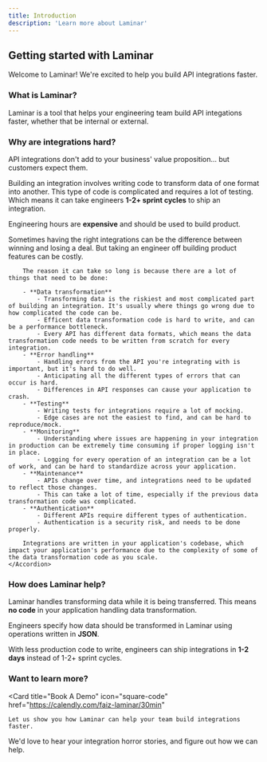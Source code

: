 ```yaml
---
title: Introduction
description: 'Learn more about Laminar'
---
```


## Getting started with Laminar

Welcome to Laminar! We're excited to help you build API integrations faster.

### What is Laminar?

Laminar is a tool that helps your engineering team build API integations faster, whether that be internal or external.

### Why are integrations hard?

API integrations don't add to your business' value proposition... but customers expect them.

Building an integration involves writing code to transform data of one format into another. This type of code is complicated and requires a lot of testing. Which means it can take engineers **1-2+ sprint cycles** to ship an integration.

Engineering hours are **expensive** and should be used to build product.

<AccordionGroup>
    <Accordion title="Read more">
        Sometimes having the right integrations can be the difference between winning and losing a deal. But taking an engineer off building product features can be costly.

        The reason it can take so long is because there are a lot of things that need to be done:

        - **Data transformation**
            - Transforming data is the riskiest and most complicated part of building an integration. It's usually where things go wrong due to how complicated the code can be.
            - Efficent data transformation code is hard to write, and can be a performance bottleneck.
            - Every API has different data formats, which means the data transformation code needs to be written from scratch for every integration.
        - **Error handling**
            - Handling errors from the API you're integrating with is important, but it's hard to do well.
            - Anticipating all the different types of errors that can occur is hard.
            - Differences in API responses can cause your application to crash.
        - **Testing**
            - Writing tests for integrations require a lot of mocking.
            - Edge cases are not the easiest to find, and can be hard to reproduce/mock.
        - **Monitoring**
            - Understanding where issues are happening in your integration in production can be extremely time consuming if proper logging isn't in place.
            - Logging for every operation of an integration can be a lot of work, and can be hard to standardize across your application.
        - **Maintenance**
            - APIs change over time, and integrations need to be updated to reflect those changes.
            - This can take a lot of time, especially if the previous data transformation code was complicated.
        - **Authentication**
            - Different APIs require different types of authentication.
            - Authentication is a security risk, and needs to be done properly.

        Integrations are written in your application's codebase, which impact your application's performance due to the complexity of some of the data transformation code as you scale.
    </Accordion>
</AccordionGroup>

### How does Laminar help?

Laminar handles transforming data while it is being transferred. This means **no code** in your application handling data transformation.

Engineers specify how data should be transformed in Laminar using operations written in **JSON**.

With less production code to write, engineers can ship integrations in **1-2 days** instead of 1-2+ sprint cycles.

### Want to learn more?

<CardGroup>

<Card
  title="Book A Demo"
  icon="square-code"
  href="https://calendly.com/faiz-laminar/30min"
>
    Let us show you how Laminar can help your team build integrations faster.
</Card>

<Card title="Get In Touch" icon="envelope" href="mailto:connect@laminar.run">
    We'd love to hear your integration horror stories, and figure out how we can help.
</Card>

</CardGroup>